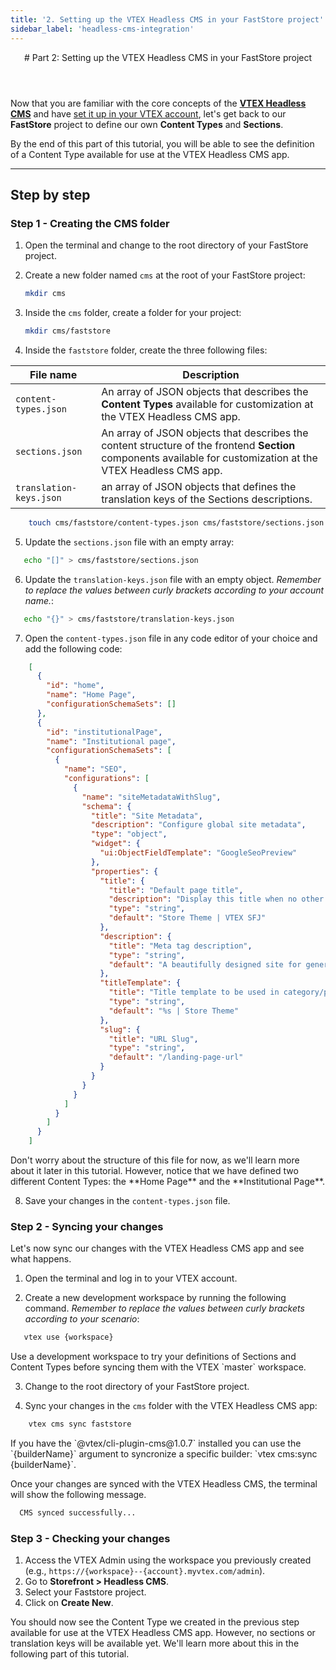 ```yaml
---
title: '2. Setting up the VTEX Headless CMS in your FastStore project'
sidebar_label: 'headless-cms-integration'
---
```



<header>
# Part 2: Setting up the VTEX Headless CMS in your FastStore project
</header>

Now that you are familiar with the core concepts of the [**VTEX Headless CMS**](/docs/headless-cms-overview/overview-headless-cms) and have [set it up in your VTEX account](/docs/headless-cms-integration/1-configuring-the-vtex-account), let's get back to our **FastStore** project to define our own **Content Types** and **Sections**.

By the end of this part of this tutorial, you will be able to see the definition of a Content Type available for use at the VTEX Headless CMS app. 

---

## Step by step

### Step 1 - Creating the CMS folder

1. Open the terminal and change to the root directory of your FastStore project.
2. Create a new folder named `cms` at the root of your FastStore project:

    ```bash
    mkdir cms
    ```

3. Inside the `cms` folder, create a folder for your project:

    ```bash
    mkdir cms/faststore
    ```
4. Inside the `faststore` folder, create the three following files:

| File name                | Description                                                                                                                                                    |
| ------------------------ | -------------------------------------------------------------------------------------------------------------------------------------------------------------- |
| `content-types.json`     |  An array of JSON objects that describes the **Content Types** available for customization at the VTEX Headless CMS app.                                       |
| `sections.json`          | An array of JSON objects that describes the content structure of the frontend **Section** components available for customization at the VTEX Headless CMS app. |
|  `translation-keys.json` | an array of JSON objects that defines the translation keys of the Sections descriptions.                                                                       |

```bash
    touch cms/faststore/content-types.json cms/faststore/sections.json cms/faststore/translation-keys.json
```

5. Update the `sections.json` file with an empty array:

```bash
   echo "[]" > cms/faststore/sections.json
```

6. Update the `translation-keys.json` file with an empty object. *Remember to replace the values between curly brackets according to your account name.*:

```bash
   echo "{}" > cms/faststore/translation-keys.json
```

7. Open the `content-types.json` file in any code editor of your choice and add the following code:

```json title="cms/faststore/content-types.json"
    [
      {
        "id": "home",
        "name": "Home Page",
        "configurationSchemaSets": []
      },
      {
        "id": "institutionalPage",
        "name": "Institutional page",
        "configurationSchemaSets": [
          {
            "name": "SEO",
            "configurations": [
              {
                "name": "siteMetadataWithSlug",
                "schema": {
                  "title": "Site Metadata",
                  "description": "Configure global site metadata",
                  "type": "object",
                  "widget": {
                    "ui:ObjectFieldTemplate": "GoogleSeoPreview"
                  },
                  "properties": {
                    "title": {
                      "title": "Default page title",
                      "description": "Display this title when no other tile is available",
                      "type": "string",
                      "default": "Store Theme | VTEX SFJ"
                    },
                    "description": {
                      "title": "Meta tag description",
                      "type": "string",
                      "default": "A beautifully designed site for general VTEX stores"
                    },
                    "titleTemplate": {
                      "title": "Title template to be used in category/product pages",
                      "type": "string",
                      "default": "%s | Store Theme"
                    },
                    "slug": {
                      "title": "URL Slug",
                      "type": "string",
                      "default": "/landing-page-url"
                    }
                  }
                }
              }
            ]
          }
        ]
      }
    ]
```
<Callout type="info" emoji="ℹ️">
  Don't worry about the structure of this file for now, as we'll learn more about it later in this tutorial. However, notice that we have defined two different Content Types: the **Home Page** and the **Institutional Page**.
</Callout>

8. Save your changes in the `content-types.json` file.

### Step 2 - Syncing your changes

Let's now sync our changes with the VTEX Headless CMS app and see what happens.

1. Open the terminal and log in to your VTEX account.

2. Create a new development workspace by running the following command. *Remember to replace the values between curly brackets according to your scenario*:

```bash
   vtex use {workspace}
```

<Callout type="warning" emoji="⚠️">
  Use a development workspace to try your definitions of Sections and Content Types before syncing them with the VTEX `master` workspace.
</Callout>

3. Change to the root directory of your FastStore project.

4. Sync your changes in the `cms` folder with the VTEX Headless CMS app:

```bash
    vtex cms sync faststore
```

<Callout type="warning" emoji="⚠️">
   If you have the `@vtex/cli-plugin-cms@1.0.7` installed you can use the `{builderName}` argument to syncronize a specific builder: `vtex cms:sync {builderName}`.
</Callout>

Once your changes are synced with the VTEX Headless CMS, the terminal will show the following message.

```bash
  CMS synced successfully...
```

### Step 3 - Checking your changes

1. Access the VTEX Admin using the workspace you previously created (e.g., `https://{workspace}--{account}.myvtex.com/admin`).
2. Go to **Storefront > Headless CMS**.
3. Select your Faststore project.
4. Click on **Create New**.

You should now see the Content Type we created in the previous step available for use at the VTEX Headless CMS app. However, no sections or translation keys will be available yet. We'll learn more about this in the following part of this tutorial.

